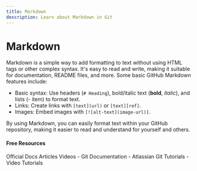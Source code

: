 ```yaml
---
title: Markdown
description: Learn about Markdown in Git
---
```


# Markdown

Markdown is a simple way to add formatting to text without using HTML tags or other complex syntax. It's easy to read and write, making it suitable for documentation, README files, and more. Some basic GitHub Markdown features include:

- Basic syntax: Use headers (`# Heading`), bold/italic text (**bold**, *italic*), and lists (- item) to format text.
- Links: Create links with `[text](url)` or `[text][ref]`.
- Images: Embed images with `[![alt-text](image-url)]`.

By using Markdown, you can easily format text within your GitHub repository, making it easier to read and understand for yourself and others.

#### Free Resources

<Tabs defaultValue="official">
<TabsList>
<TabsTrigger value="official">Official Docs</TabsTrigger>
<TabsTrigger value="article">Articles</TabsTrigger>
<TabsTrigger value="video">Videos</TabsTrigger>
</TabsList>

<TabsContent value="official">
- <Link href="https://git-scm.com/docs">Git Documentation</Link>
</TabsContent>
<TabsContent value="article">
- <Link href="https://www.atlassian.com/git/tutorials">Atlassian Git Tutorials</Link>
</TabsContent>
<TabsContent value="video">
- <Link href="https://www.youtube.com/results?search_query=git+markdown+tutorial">Video Tutorials</Link>
</TabsContent>
</Tabs>

<Outlet path="5-github/basics/markdown" />
